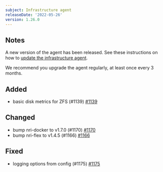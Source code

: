 ```yaml
---
subject: Infrastructure agent
releaseDate: '2022-05-26'
version: 1.26.0
---
```


## Notes
A new version of the agent has been released. See these instructions on how to [update the infrastructure agent](https://docs.newrelic.com/docs/infrastructure/install-configure-manage-infrastructure/update-or-uninstall/update-infrastructure-agent).  

We recommend you upgrade the agent regularly, at least once every 3 months.

## Added
- basic disk metrics for ZFS (#1139) [#1139](https://github.com/newrelic/infrastructure-agent/pull/1139)

## Changed
- bump nri-docker to v1.7.0 (#1170) [#1170](https://github.com/newrelic/infrastructure-agent/pull/1170)
- bump nri-flex to v1.4.5 (#1166) [#1166](https://github.com/newrelic/infrastructure-agent/pull/1166)

## Fixed
- logging options from config (#1175) [#1175](https://github.com/newrelic/infrastructure-agent/pull/1175)
